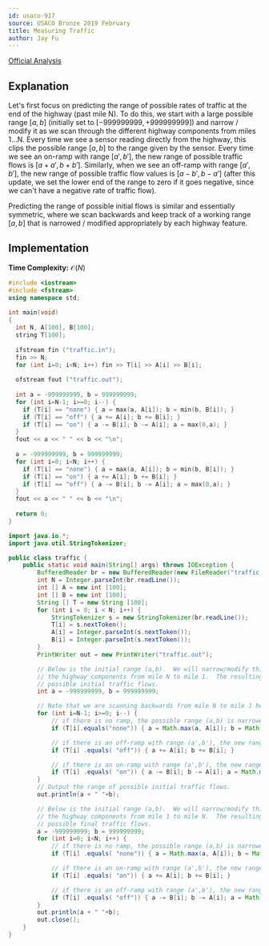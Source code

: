 ```yaml
---
id: usaco-917
source: USACO Bronze 2019 February
title: Measuring Traffic
author: Jay Fu
---
```


[Official Analysis](http://www.usaco.org/current/data/sol_traffic_bronze_feb19.html)

## Explanation

Let's first focus on predicting the range of possible rates of traffic at the end of the highway (past mile N). To do this, we start with a large possible range $[a,b]$ (initially set to $[−999999999,+999999999]$) and narrow / modify it as we scan through the different highway components from miles 1…N. Every time we see a sensor reading directly from the highway, this clips the possible range $[a,b]$ to the range given by the sensor. Every time we see an on-ramp with range $[a′,b′]$, the new range of possible traffic flows is $[a+a′,b+b′]$. Similarly, when we see an off-ramp with range $[a′,b′]$, the new range of possible traffic flow values is $[a−b′,b−a′]$ (after this update, we set the lower end of the range to zero if it goes negative, since we can't have a negative rate of traffic flow).

Predicting the range of possible initial flows is similar and essentially symmetric, where we scan backwards and keep track of a working range $[a,b]$ that is narrowed / modified appropriately by each highway feature.

## Implementation

**Time Complexity:** $\mathcal{O}(N)$

<LanguageSection>

<CPPSection>

```cpp
#include <iostream>
#include <fstream>
using namespace std;
     
int main(void)
{
  int N, A[100], B[100];
  string T[100];
     
  ifstream fin ("traffic.in");
  fin >> N;
  for (int i=0; i<N; i++) fin >> T[i] >> A[i] >> B[i];
     
  ofstream fout ("traffic.out");  
     
  int a = -999999999, b = 999999999;
  for (int i=N-1; i>=0; i--) {
    if (T[i] == "none") { a = max(a, A[i]); b = min(b, B[i]); }
    if (T[i] == "off") { a += A[i]; b += B[i]; }
    if (T[i] == "on") { a -= B[i]; b -= A[i]; a = max(0,a); }
  }
  fout << a << " " << b << "\n";
     
  a = -999999999, b = 999999999;
  for (int i=0; i<N; i++) {
    if (T[i] == "none") { a = max(a, A[i]); b = min(b, B[i]); }
    if (T[i] == "on") { a += A[i]; b += B[i]; }
    if (T[i] == "off") { a -= B[i]; b -= A[i]; a = max(0,a); }
  }
  fout << a << " " << b << "\n";
 
  return 0;
}
```

</CPPSection>

<JavaSection>

```java
import java.io.*;
import java.util.StringTokenizer;

public class traffic {
    public static void main(String[] args) throws IOException {
        BufferedReader br = new BufferedReader(new FileReader("traffic.in"));
        int N = Integer.parseInt(br.readLine());
        int [] A = new int [100];
        int [] B = new int [100];
        String [] T = new String [100];
        for (int i = 0; i < N; i++) {
            StringTokenizer s = new StringTokenizer(br.readLine());
            T[i] = s.nextToken();
            A[i] = Integer.parseInt(s.nextToken());
            B[i] = Integer.parseInt(s.nextToken());
        }
        PrintWriter out = new PrintWriter("traffic.out");

        // Below is the initial range (a,b).  We will narrow/modify this range as we scan through
        // the highway components from mile N to mile 1.  The resulting range will be the range of
        // possible initial traffic flows.
        int a = -999999999, b = 999999999;

        // Note that we are scanning backwards from mile N to mile 1 here.
        for (int i=N-1; i>=0; i--) {
            // if there is no ramp, the possible range (a,b) is narrowed to the range given by the sensor.
            if (T[i].equals("none")) { a = Math.max(a, A[i]); b = Math.min(b, B[i]); }

            // if there is an off-ramp with range (a',b'), the new range of possible traffic flows is (a+a',b+b')
            if (T[i] .equals( "off")) { a += A[i]; b += B[i]; }

            // if there is an on-ramp with range (a',b'), the new range of possible traffic flows is (a-b',b-a')
            if (T[i] .equals( "on")) { a -= B[i]; b -= A[i]; a = Math.max(0,a); }
        }
        // Output the range of possible initial traffic flows.
        out.println(a + " "+b);

        // Below is the initial range (a,b).  We will narrow/modify this range as we scan through
        // the highway components from mile 1 to mile N.  The resulting range will be the range of
        // possible final traffic flows.
        a = -999999999; b = 999999999;
        for (int i=0; i<N; i++) {
            // if there is no ramp, the possible range (a,b) is narrowed to the range given by the sensor.
            if (T[i] .equals( "none")) { a = Math.max(a, A[i]); b = Math.min(b, B[i]); }

            // if there is an on-ramp with range (a',b'), the new range of possible traffic flows is (a+a',b+b')
            if (T[i] .equals( "on")) { a += A[i]; b += B[i]; }

            // if there is an off-ramp with range (a',b'), the new range of possible traffic flows is (a-b',b-a')
            if (T[i] .equals( "off")) { a -= B[i]; b -= A[i]; a = Math.max(0,a); }
        }
        out.println(a + " "+b);
        out.close();
    }
}
```

</JavaSection>

</LanguageSection>
